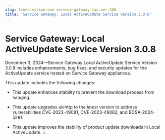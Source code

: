 ```yaml
---
slug: trend-vision-one-service-gateway-lau-ver-308
title: 'Service Gateway: Local ActiveUpdate Service Version 3.0.8'
---
```

# Service Gateway: Local ActiveUpdate Service Version 3.0.8

December 3, 2024—Service Gateway Local ActiveUpdate Service Version 3.0.8 includes enhancements, bug fixes, and security updates for the ActiveUpdate service hosted on Service Gateway appliances.

This update includes the following changes:

- This update enhances stability to prevent the download process from hanging.

- This update upgrades aiohttp to the latest version to address vulnerabilities CVE-2023-49081, CVE-2023-49082, and BDSA-2024-5281.

- This update improves the stability of product update downloads in Local ActiveUpdate.
:::
